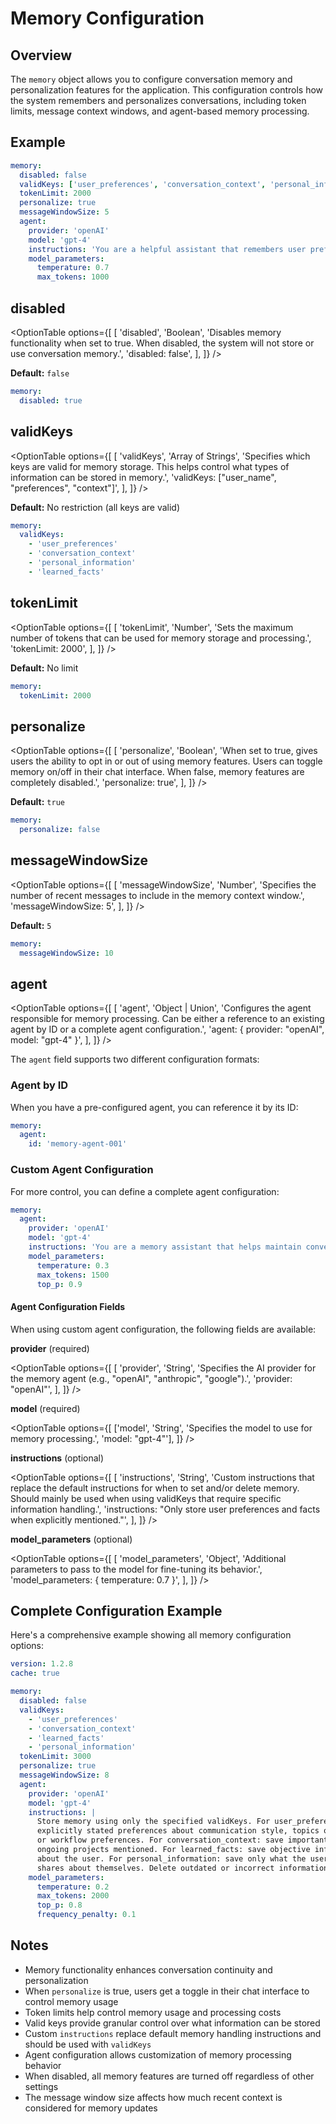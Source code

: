 # Memory Configuration

## Overview

The `memory` object allows you to configure conversation memory and personalization features for the application. This configuration controls how the system remembers and personalizes conversations, including token limits, message context windows, and agent-based memory processing.

## Example

```yaml filename="memory"
memory:
  disabled: false
  validKeys: ['user_preferences', 'conversation_context', 'personal_info']
  tokenLimit: 2000
  personalize: true
  messageWindowSize: 5
  agent:
    provider: 'openAI'
    model: 'gpt-4'
    instructions: 'You are a helpful assistant that remembers user preferences and context.'
    model_parameters:
      temperature: 0.7
      max_tokens: 1000
```

## disabled

<OptionTable
  options={[
    [
      'disabled',
      'Boolean',
      'Disables memory functionality when set to true. When disabled, the system will not store or use conversation memory.',
      'disabled: false',
    ],
  ]}
/>

**Default:** `false`

```yaml filename="memory / disabled"
memory:
  disabled: true
```

## validKeys

<OptionTable
  options={[
    [
      'validKeys',
      'Array of Strings',
      'Specifies which keys are valid for memory storage. This helps control what types of information can be stored in memory.',
      'validKeys: ["user_name", "preferences", "context"]',
    ],
  ]}
/>

**Default:** No restriction (all keys are valid)

```yaml filename="memory / validKeys"
memory:
  validKeys:
    - 'user_preferences'
    - 'conversation_context'
    - 'personal_information'
    - 'learned_facts'
```

## tokenLimit

<OptionTable
  options={[
    [
      'tokenLimit',
      'Number',
      'Sets the maximum number of tokens that can be used for memory storage and processing.',
      'tokenLimit: 2000',
    ],
  ]}
/>

**Default:** No limit

```yaml filename="memory / tokenLimit"
memory:
  tokenLimit: 2000
```

## personalize

<OptionTable
  options={[
    [
      'personalize',
      'Boolean',
      'When set to true, gives users the ability to opt in or out of using memory features. Users can toggle memory on/off in their chat interface. When false, memory features are completely disabled.',
      'personalize: true',
    ],
  ]}
/>

**Default:** `true`

```yaml filename="memory / personalize"
memory:
  personalize: false
```

## messageWindowSize

<OptionTable
  options={[
    [
      'messageWindowSize',
      'Number',
      'Specifies the number of recent messages to include in the memory context window.',
      'messageWindowSize: 5',
    ],
  ]}
/>

**Default:** `5`

```yaml filename="memory / messageWindowSize"
memory:
  messageWindowSize: 10
```

## agent

<OptionTable
  options={[
    [
      'agent',
      'Object | Union',
      'Configures the agent responsible for memory processing. Can be either a reference to an existing agent by ID or a complete agent configuration.',
      'agent: { provider: "openAI", model: "gpt-4" }',
    ],
  ]}
/>

The `agent` field supports two different configuration formats:

### Agent by ID

When you have a pre-configured agent, you can reference it by its ID:

```yaml filename="memory / agent (by ID)"
memory:
  agent:
    id: 'memory-agent-001'
```

### Custom Agent Configuration

For more control, you can define a complete agent configuration:

```yaml filename="memory / agent (custom)"
memory:
  agent:
    provider: 'openAI'
    model: 'gpt-4'
    instructions: 'You are a memory assistant that helps maintain conversation context and user preferences.'
    model_parameters:
      temperature: 0.3
      max_tokens: 1500
      top_p: 0.9
```

#### Agent Configuration Fields

When using custom agent configuration, the following fields are available:

**provider** (required)

<OptionTable
  options={[
    [
      'provider',
      'String',
      'Specifies the AI provider for the memory agent (e.g., "openAI", "anthropic", "google").',
      'provider: "openAI"',
    ],
  ]}
/>

**model** (required)

<OptionTable
  options={[
    ['model', 'String', 'Specifies the model to use for memory processing.', 'model: "gpt-4"'],
  ]}
/>

**instructions** (optional)

<OptionTable
  options={[
    [
      'instructions',
      'String',
      'Custom instructions that replace the default instructions for when to set and/or delete memory. Should mainly be used when using validKeys that require specific information handling.',
      'instructions: "Only store user preferences and facts when explicitly mentioned."',
    ],
  ]}
/>

**model_parameters** (optional)

<OptionTable
  options={[
    [
      'model_parameters',
      'Object',
      'Additional parameters to pass to the model for fine-tuning its behavior.',
      'model_parameters: { temperature: 0.7 }',
    ],
  ]}
/>

## Complete Configuration Example

Here's a comprehensive example showing all memory configuration options:

```yaml filename="librechat.yaml"
version: 1.2.8
cache: true

memory:
  disabled: false
  validKeys:
    - 'user_preferences'
    - 'conversation_context'
    - 'learned_facts'
    - 'personal_information'
  tokenLimit: 3000
  personalize: true
  messageWindowSize: 8
  agent:
    provider: 'openAI'
    model: 'gpt-4'
    instructions: |
      Store memory using only the specified validKeys. For user_preferences: save 
      explicitly stated preferences about communication style, topics of interest, 
      or workflow preferences. For conversation_context: save important facts or 
      ongoing projects mentioned. For learned_facts: save objective information 
      about the user. For personal_information: save only what the user explicitly 
      shares about themselves. Delete outdated or incorrect information promptly.
    model_parameters:
      temperature: 0.2
      max_tokens: 2000
      top_p: 0.8
      frequency_penalty: 0.1
```

## Notes

- Memory functionality enhances conversation continuity and personalization
- When `personalize` is true, users get a toggle in their chat interface to control memory usage
- Token limits help control memory usage and processing costs
- Valid keys provide granular control over what information can be stored
- Custom `instructions` replace default memory handling instructions and should be used with `validKeys`
- Agent configuration allows customization of memory processing behavior
- When disabled, all memory features are turned off regardless of other settings
- The message window size affects how much recent context is considered for memory updates
